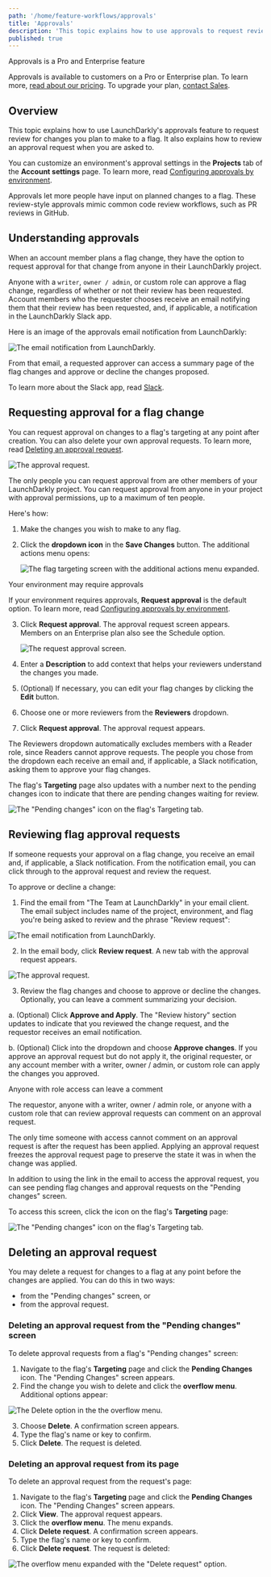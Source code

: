 ```yaml
---
path: '/home/feature-workflows/approvals'
title: 'Approvals'
description: 'This topic explains how to use approvals to request review for changes and review pending changes to flags.'
published: true
---
```


<Callout intent="primary">
<CalloutTitle>Approvals is a Pro and Enterprise feature</CalloutTitle>
<CalloutDescription>

Approvals is available to customers on a Pro or Enterprise plan. To learn more, [read about our pricing](https://launchdarkly.com/pricing/). To upgrade your plan, [contact Sales](https://launchdarkly.com/contact-sales/).

</CalloutDescription>
</Callout>

## Overview

This topic explains how to use LaunchDarkly's approvals feature to request review for changes you plan to make to a flag. It also explains how to review an approval request when you are asked to.

You can customize an environment's approval settings in the **Projects** tab of the **Account settings** page. To learn more, read [Configuring approvals by environment](/home/managing-flags/feature-workflows/environment-approvals).

Approvals let more people have input on planned changes to a flag. These review-style approvals mimic common code review workflows, such as PR reviews in GitHub.

## Understanding approvals

When an account member plans a flag change, they have the option to request approval for that change from anyone in their LaunchDarkly project.

Anyone with a `writer`, `owner / admin`, or custom role can approve a flag change, regardless of whether or not their review has been requested. Account members who the requester chooses receive an email notifying them that their review has been requested, and, if applicable, a notification in the LaunchDarkly Slack app.

Here is an image of the approvals email notification from LaunchDarkly:

![The email notification from LaunchDarkly.](../../images/approvals-email.png)

From that email, a requested approver can access a summary page of the flag changes and approve or decline the changes proposed.

To learn more about the Slack app, read [Slack](/integrations/slack).

## Requesting approval for a flag change

You can request approval on changes to a flag's targeting at any point after creation. You can also delete your own approval requests. To learn more, read [Deleting an approval request](#deleting-an-approval-request).

![The approval request.](../../images/approvals-approval-screen.png)

The only people you can request approval from are other members of your LaunchDarkly project. You can request approval from anyone in your project with approval permissions, up to a maximum of ten people.

Here's how:

1. Make the changes you wish to make to any flag.
2. Click the **dropdown icon** in the **Save Changes** button. The additional actions menu opens:

    ![The flag targeting screen with the additional actions menu expanded.](../../images/approvals-request-dropdown.png)

<Callout intent="info">
<CalloutTitle>Your environment may require approvals</CalloutTitle>
<CalloutDescription>

If your environment requires approvals, **Request approval** is the default option. To learn more, read [Configuring approvals by environment](/home/feature-workflows/environment-approvals).

</CalloutDescription>
</Callout>

3. Click **Request approval**. The approval request screen appears. Members on an Enterprise plan also see the Schedule option.

    ![The request approval screen.](../../images/approvals-request.png)

4. Enter a **Description** to add context that helps your reviewers understand the changes you made.
5. (Optional) If necessary, you can edit your flag changes by clicking the **Edit** button.
6. Choose one or more reviewers from the **Reviewers** dropdown.
7. Click **Request approval**. The approval request appears.

The Reviewers dropdown automatically excludes members with a Reader role, since Readers cannot approve requests. The people you chose from the dropdown each receive an email and, if applicable, a Slack notification, asking them to approve your flag changes.

The flag's **Targeting** page also updates with a number next to the pending changes icon to indicate that there are pending changes waiting for review.

![The "Pending changes" icon on the flag's Targeting tab.](../../images/workflows-pending-changes-icon.png)

## Reviewing flag approval requests

If someone requests your approval on a flag change, you receive an email and, if applicable, a Slack notification. From the notification email, you can click through to the approval request and review the request.

To approve or decline a change:

1. Find the email from "The Team at LaunchDarkly" in your email client. The email subject includes name of the project, environment, and flag you're being asked to review and the phrase "Review request":

![The email notification from LaunchDarkly.](../../images/approvals-email.png)

2. In the email body, click **Review request**. A new tab with the approval request appears.

![The approval request.](../../images/approvals-approval-screen.png)

3. Review the flag changes and choose to approve or decline the changes. Optionally, you can leave a comment summarizing your decision.

  a. (Optional) Click **Approve and Apply**. The "Review history" section updates to indicate that you reviewed the change request, and the requestor receives an email notification.

  b. (Optional) Click into the dropdown and choose **Approve changes**. If you approve an approval request but do not apply it, the original requester, or any account member with a writer, owner / admin, or custom role can apply the  changes you approved.

<Callout intent="info">
<CalloutTitle>Anyone with role access can leave a comment</CalloutTitle>
<CalloutDescription>

The requestor, anyone with a writer, owner / admin role, or anyone with a custom role that can review approval requests can comment on an approval request.

The only time someone with access cannot comment on an approval request is after the request has been applied. Applying an approval request freezes the approval request page to preserve the state it was in when the change was applied.

</CalloutDescription>
</Callout>

In addition to using the link in the email to access the approval request, you can see pending flag changes and approval requests on the "Pending changes" screen.

To access this screen, click the icon on the flag's **Targeting** page:

![The "Pending changes" icon on the flag's Targeting tab.](../../images/workflows-pending-changes-icon.png)

## Deleting an approval request

You may delete a request for changes to a flag at any point before the changes are applied. You can do this in two ways:

* from the "Pending changes" screen, or
* from the approval request.

### Deleting an approval request from the "Pending changes" screen

To delete approval requests from a flag's "Pending changes" screen:

1. Navigate to the flag's **Targeting** page and click the **Pending Changes** icon. The "Pending Changes" screen appears.
2. Find the change you wish to delete and click the **overflow menu**. Additional options appear:

![The Delete option in the the overflow menu.](../../images/workflows-pending-changes-overflow.png)

3. Choose **Delete**. A confirmation screen appears.
4. Type the flag's name or key to confirm.
5. Click **Delete**. The request is deleted.

### Deleting an approval request from its page

To delete an approval request from the request's page:

1. Navigate to the flag's **Targeting** page and click the **Pending Changes** icon. The "Pending Changes" screen appears.
2. Click **View**. The approval request appears.
3. Click the **overflow menu**. The menu expands.
3. Click **Delete request**. A confirmation screen appears.
4. Type the flag's name or key to confirm.
5. Click **Delete request**. The request is deleted:

![The overflow menu expanded with the "Delete request" option.](../../images/approvals-delete-overflow.png)
